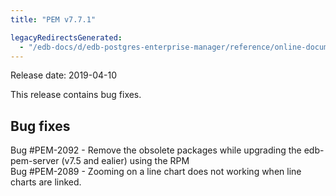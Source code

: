 ```yaml
---
title: "PEM v7.7.1"

legacyRedirectsGenerated:
  - "/edb-docs/d/edb-postgres-enterprise-manager/reference/online-documentation/8.0/pem_release_notes_7_7_1.html"
---
```


Release date: 2019-04-10

This release contains bug fixes.

## Bug fixes

Bug #PEM-2092 - Remove the obsolete packages while upgrading the edb-pem-server (v7.5 and ealier) using the RPM  
Bug #PEM-2089 - Zooming on a line chart does not working when line charts are linked.
